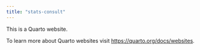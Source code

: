 ```yaml
---
title: "stats-consult"
---
```


This is a Quarto website.

To learn more about Quarto websites visit <https://quarto.org/docs/websites>.
